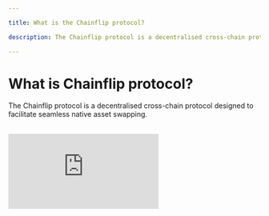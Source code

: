 ```yaml
---

title: What is the Chainflip protocol?

description: The Chainflip protocol is a decentralised cross-chain protocol designed to facilitate seamless native asset swapping.

---
```



# What is Chainflip protocol?

The Chainflip protocol is a decentralised cross-chain protocol designed to facilitate seamless native asset swapping.

<br />
<iframe
  className="sm:h-[320px] lg:h-[480px] w-full"
  src="https://youtube.com/embed/V1TG08BeYvQ"
  frameBorder="0"
  allow="autoplay; encrypted-media"
  allowFullScreen
  alt=""
/>
<br />

### Useful Links

- [Thesis and Introduction](../concepts/thesis-and-introduction.mdx): Learn what's the thesis behind the Chainflip protocol
- [Native Swap Flow](../concepts/swaps-amm/native-swap-flow.mdx): Learn how swapping works in depth
- [$USDC Denominated Pools](../concepts/swaps-amm/usdusdc-denominated-pools.mdx): Learn how we avoid liquidity fragmentation
- [Just In Time AMM Protocol](../concepts/swaps-amm/just-in-time-amm-protocol.mdx): Learn how our novel AMM works
- [Incentive Design: Emission & Burning](../concepts/token-economics/incentive-design-emission-and-burning.mdx): Learn the token economics of the protocol

<Callout type="info">
  Learn more about [What is Chainflip's
  Thesis](../concepts/thesis-and-introduction.mdx)
</Callout>
